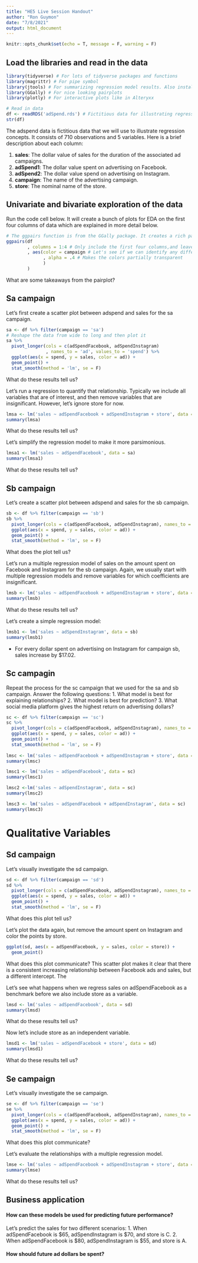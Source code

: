 ```yaml
---
title: "HE5 Live Session Handout"
author: "Ron Guymon"
date: "7/8/2021"
output: html_document
---
```


```r
knitr::opts_chunk$set(echo = T, message = F, warning = F)
```

## Load the libraries and read in the data
```r
library(tidyverse) # For lots of tidyverse packages and functions
library(magrittr) # For pipe symbol
library(jtools) # For summarizing regression model results. Also install huxtable and jtools.
library(GGally) # For nice looking pairplots
library(plotly) # For interactive plots like in Alteryxx

# Read in data
df <- readRDS('adSpend.rds') # Fictitious data for illustrating regression concepts
str(df)
```

The adspend data is fictitious data that we will use to illustrate regression concepts. It consists of 710 observations and 5 variables. Here is a brief description about each column:

1. __sales__: The dollar value of sales for the duration of the associated ad campaigns.
2. __adSpend1__: The dollar value spent on advertising on Facebook.
3. __adSpend2__: The dollar value spend on advertising on Instagram.
4. __campaign__: The name of the advertising campaign.
5. __store__: The nominal name of the store.

## Univariate and bivariate exploration of the data
Run the code cell below. It will create a bunch of plots for EDA on the first four columns of data which are explained in more detail below.

```r
# The ggpairs function is from the GGally package. It creates a rich pairplot
ggpairs(df
        , columns = 1:4 # Only include the first four columns,and leave out the last column, store.
        , aes(color = campaign # Let's see if we can identify any difference among campaign. 
              , alpha = .4 # Makes the colors partially transparent
              )
        )
```

What are some takeaways from the pairplot?

## Sa campaign
Let's first create a scatter plot between adspend and sales for the sa campaign.
```r
sa <- df %>% filter(campaign == 'sa')
# Reshape the data from wide to long and then plot it
sa %>%
  pivot_longer(cols = c(adSpendFacebook, adSpendInstagram)
               , names_to = 'ad', values_to = 'spend') %>%
  ggplot(aes(x = spend, y = sales, color = ad)) +
  geom_point() +
  stat_smooth(method = 'lm', se = F)
```

What do these results tell us?

Let's run a regression to quantify that relationship. Typically we include all variables that are of interest, and then remove variables that are insignificant. However, let's ignore store for now.

```r
lmsa <- lm('sales ~ adSpendFacebook + adSpendInstagram + store', data = sa)
summary(lmsa)
```

What do these results tell us?


Let's simplify the regression model to make it more parsimonious.

```r
lmsa1 <- lm('sales ~ adSpendFacebook', data = sa)
summary(lmsa1)
```

What do these results tell us?


## Sb campaign
Let's create a scatter plot between adspend and sales for the sb campaign.
```r
sb <- df %>% filter(campaign == 'sb') 
sb %>%
  pivot_longer(cols = c(adSpendFacebook, adSpendInstagram), names_to = 'ad', values_to = 'spend') %>%
  ggplot(aes(x = spend, y = sales, color = ad)) +
  geom_point() +
  stat_smooth(method = 'lm', se = F)
```

What does the plot tell us?


Let's run a multiple regression model of sales on the amount spent on Facebook and Instagram for the sb campaign. Again, we usually start with multiple regression models and remove variables for which coefficients are insignificant.

```r
lmsb <- lm('sales ~ adSpendFacebook + adSpendInstagram + store', data = sb)
summary(lmsb)
```

What do these results tell us?

Let's create a simple regression model:

```r
lmsb1 <- lm('sales ~ adSpendInstagram', data = sb)
summary(lmsb1)
```
* For every dollar spent on advertising on Instagram for campaign sb, sales increase by $17.02.

## Sc campagin
Repeat the process for the sc campaign that we used for the sa and sb campaign. Answer the following questions:
1. What model is best for explaining relationships?
2. What model is best for prediction?
3. What social media platform gives the highest return on advertising dollars?

```r
sc <- df %>% filter(campaign == 'sc') 
sc %>%
  pivot_longer(cols = c(adSpendFacebook, adSpendInstagram), names_to = 'ad', values_to = 'spend') %>%
  ggplot(aes(x = spend, y = sales, color = ad)) +
  geom_point() +
  stat_smooth(method = 'lm', se = F)
  
lmsc <- lm('sales ~ adSpendFacebook + adSpendInstagram + store', data = sc)
summary(lmsc)

lmsc1 <- lm('sales ~ adSpendFacebook', data = sc)
summary(lmsc1)

lmsc2 <-lm('sales ~ adSpendInstagram', data = sc)
summary(lmsc2)

lmsc3 <- lm('sales ~ adSpendFacebook + adSpendInstagram', data = sc)
summary(lmsc3)

```



# Qualitative Variables
## Sd campaign
Let's visually investigate the sd campaign.

```r
sd <- df %>% filter(campaign == 'sd')
sd %>%
  pivot_longer(cols = c(adSpendFacebook, adSpendInstagram), names_to = 'ad', values_to = 'spend') %>%
  ggplot(aes(x = spend, y = sales, color = ad)) +
  geom_point() +
  stat_smooth(method = 'lm', se = F)
```

What does this plot tell us?

Let's plot the data again, but remove the amount spent on Instagram and color the points by store.
```r
ggplot(sd, aes(x = adSpendFacebook, y = sales, color = store)) +
  geom_point()
```

What does this plot communicate? This scatter plot makes it clear that there is a consistent increasing relationship between Facebook ads and sales, but a different intercept. The

Let's see what happens when we regress sales on adSpendFacebook as a benchmark before we also include store as a variable.
```r
lmsd <- lm('sales ~ adSpendFacebook', data = sd)
summary(lmsd)
```

What do these results tell us?


Now let's include store as an independent variable.

```r
lmsd1 <- lm('sales ~ adSpendFacebook + store', data = sd)
summary(lmsd1)
```

What do these results tell us?



## Se campaign
Let's visually investigate the se campaign.

```r
se <- df %>% filter(campaign == 'se')
se %>%
  pivot_longer(cols = c(adSpendFacebook, adSpendInstagram), names_to = 'ad', values_to = 'spend') %>%
  ggplot(aes(x = spend, y = sales, color = ad)) +
  geom_point() +
  stat_smooth(method = 'lm', se = F)
```

What does this plot communicate?


Let's evaluate the relationships with a multiple regression model.
```r
lmse <- lm('sales ~ adSpendFacebook + adSpendInstagram + store', data = se)
summary(lmse)
```

What do these results tell us?

## Business application

#### How can these models be used for predicting future performance?
Let's predict the sales for two different scenarios:
1. When adSpendFacebook is $65, adSpendInstagram is \$70, and store is C.
2. When adSpendFacebook is $80, adSpendInstagram is \$55, and store is A.


#### How should future ad dollars be spent?







